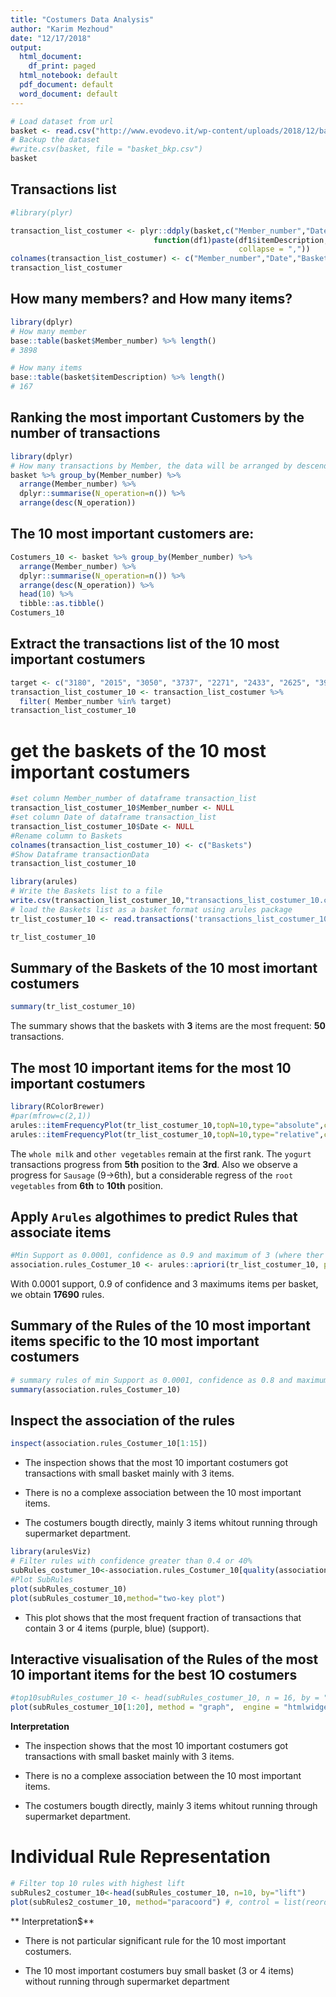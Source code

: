 ```yaml
---
title: "Costumers Data Analysis"
author: "Karim Mezhoud"
date: "12/17/2018"
output:
  html_document:
    df_print: paged
  html_notebook: default
  pdf_document: default
  word_document: default
---
```


```r
# Load dataset from url
basket <- read.csv("http://www.evodevo.it/wp-content/uploads/2018/12/basket.csv")
# Backup the dataset
#write.csv(basket, file = "basket_bkp.csv")
basket
```

## Transactions list
```r
#library(plyr)

transaction_list_costumer <- plyr::ddply(basket,c("Member_number","Date"),
                                function(df1)paste(df1$itemDescription,
                                                   collapse = ","))
colnames(transaction_list_costumer) <- c("Member_number","Date","Baskets")
transaction_list_costumer
```

## How many members? and How many items? 
```r
library(dplyr)
# How many member
base::table(basket$Member_number) %>% length()
# 3898

# How many items
base::table(basket$itemDescription) %>% length()
# 167
```


## Ranking the most important Customers by the number of transactions
```r
library(dplyr)
# How many transactions by Member, the data will be arranged by descending
basket %>% group_by(Member_number) %>% 
  arrange(Member_number) %>% 
  dplyr::summarise(N_operation=n()) %>% 
  arrange(desc(N_operation))
```

## The 10 most important customers are:
```r
Costumers_10 <- basket %>% group_by(Member_number) %>% 
  arrange(Member_number) %>% 
  dplyr::summarise(N_operation=n()) %>% 
  arrange(desc(N_operation)) %>%
  head(10) %>%
  tibble::as.tibble()
Costumers_10
```

## Extract the transactions list of the 10 most important costumers

```r

target <- c("3180", "2015", "3050", "3737", "2271", "2433", "2625", "3915", "3872", "2394")
transaction_list_costumer_10 <- transaction_list_costumer %>%
  filter( Member_number %in% target)
transaction_list_costumer_10
```

# get the baskets of the 10 most important costumers
```r
#set column Member_number of dataframe transaction_list 
transaction_list_costumer_10$Member_number <- NULL
#set column Date of dataframe transaction_list
transaction_list_costumer_10$Date <- NULL
#Rename column to Baskets
colnames(transaction_list_costumer_10) <- c("Baskets")
#Show Dataframe transactionData
transaction_list_costumer_10
```


```r
library(arules)
# Write the Baskets list to a file
write.csv(transaction_list_costumer_10,"transactions_list_costumer_10.csv", quote = FALSE, row.names = TRUE)
# load the Baskets list as a basket format using arules package
tr_list_costumer_10 <- read.transactions('transactions_list_costumer_10.csv', format = 'basket', sep=',')

tr_list_costumer_10
```

## Summary of the Baskets of the 10 most imortant costumers
```r
summary(tr_list_costumer_10)
```
The summary shows that the baskets with **3** items are the most frequent: **50** transactions.

## The most 10 important items for the most 10 important costumers

```r
library(RColorBrewer)
#par(mfrow=c(2,1))
arules::itemFrequencyPlot(tr_list_costumer_10,topN=10,type="absolute",col=brewer.pal(8,'Pastel2'), main="Absolute Product Frequency Plot for the 10 most important Costumers")
arules::itemFrequencyPlot(tr_list_costumer_10,topN=10,type="relative",col=brewer.pal(8,'Pastel2'), main="Relative Product Frequency Plot for the 10 most important Costumers")
```

The `whole milk` and `other vegetables`  remain at the first rank. The `yogurt` transactions progress from **5th** position to the **3rd**.  Also we observe a progress for `Sausage` (9->6th), but a considerable regress of the `root vegetables` from **6th** to **10th** position.

## Apply ```Arules``` algothimes to predict Rules that associate items

```r
#Min Support as 0.0001, confidence as 0.9 and maximum of 3 (where ther the most number of transaction (itemset/transaction)) products.
association.rules_Costumer_10 <- arules::apriori(tr_list_costumer_10, parameter = list(supp=0.0001, conf=0.9, maxlen=10))
```

With 0.0001 support, 0.9 of confidence and 3 maximums items per basket, we obtain **17690** rules.

## Summary of the Rules of the 10 most important items specific to the 10 most important costumers

```r
# summary rules of min Support as 0.0001, confidence as 0.8 and maximum of 10 products.
summary(association.rules_Costumer_10)
```

## Inspect the association of the rules

```r
inspect(association.rules_Costumer_10[1:15])
```
+ The inspection shows that the most 10 important costumers got transactions with small basket mainly with 3 items. 

+ There is no a complexe association between the 10 most important items.

+ The costumers bougth directly, mainly 3 items whitout running through supermarket department.


```r
library(arulesViz)
# Filter rules with confidence greater than 0.4 or 40%
subRules_costumer_10<-association.rules_Costumer_10[quality(association.rules_Costumer_10)$confidence>0.4]
#Plot SubRules
plot(subRules_costumer_10)
plot(subRules_costumer_10,method="two-key plot")
```

+ This plot shows that the most frequent fraction of transactions that contain  3 or 4 items (purple, blue) (support).

## Interactive visualisation of the Rules of the most 10 important items for the best 1O costumers

```r
#top10subRules_costumer_10 <- head(subRules_costumer_10, n = 16, by = "confidence")
plot(subRules_costumer_10[1:20], method = "graph",  engine = "htmlwidget")
```

**Interpretation**

+ The inspection shows that the most 10 important costumers got transactions with small basket mainly with 3 items. 

+ There is no a complexe association between the 10 most important items.

+ The costumers bougth directly, mainly 3 items whitout running through supermarket department.

# Individual Rule Representation

```r
# Filter top 10 rules with highest lift
subRules2_costumer_10<-head(subRules_costumer_10, n=10, by="lift")
plot(subRules2_costumer_10, method="paracoord") #, control = list(reorder = TRUE))
```

** Interpretation$**

+ There is not particular significant rule for the 10 most important costumers.

+ The 10 most important costumers buy small basket (3 or 4 items) without running through supermarket department
